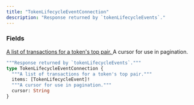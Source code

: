 ```yaml
---
title: "TokenLifecycleEventConnection"
description: "Response returned by `tokenLifecycleEvents`."
---
```


### Fields

<a href="/api-reference/types/tokenlifecycleevent">
  <ResponseField name="items" type="[TokenLifecycleEvent]!" required>
    A list of transactions for a token&#39;s top pair.
  </ResponseField>
</a>

<ResponseField name="cursor" type="String">
  A cursor for use in pagination.
</ResponseField>


```graphql TokenLifecycleEventConnection
"""Response returned by `tokenLifecycleEvents`."""
type TokenLifecycleEventConnection {
  """A list of transactions for a token's top pair."""
  items: [TokenLifecycleEvent]!
  """A cursor for use in pagination."""
  cursor: String
}
```
